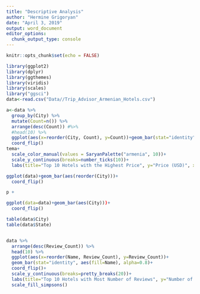 ```yaml
---
title: "Descriptive Analysis"
author: "Hermine Grigoryan"
date: "April 3, 2019"
output: word_document
editor_options: 
  chunk_output_type: console
---
```


```r
knitr::opts_chunk$set(echo = FALSE)
```


```r
library(ggplot2)
library(dplyr)
library(ggthemes)
library(viridis)
library(scales)
library("ggsci")
data<-read.csv("Data//Trip_Advisor_Armenian_Hotels.csv")
```

```r
a<-data %>%
  group_by(City) %>%
  mutate(Count=n()) %>%
  arrange(desc(Count)) #%>%
  #head(10) %>%
  ggplot(aes(x=reorder(City, Count), y=Count))+geom_bar(stat="identity")+
  coord_flip()
tema+
  scale_color_manual(values = SaryanPalette("armenia", 10))+
  scale_y_continuous(breaks=number_ticks(10))+
  labs(title="Top 10 Hotels with the Highest Price", y="Price (USD)", x="Hotel")

ggplot(data)+geom_bar(aes(reorder(City)))+
  coord_flip()

p +

ggplot(data=data)+geom_bar(aes(City)))+
  coord_flip()

table(data$City)
table(data$State)


data %>%
  arrange(desc(Review_Count)) %>%
  head(10) %>%
  ggplot(aes(x=reorder(Name, Review_Count), y=Review_Count))+
  geom_bar(stat="identity", aes(fill=Name), alpha=0.8)+
  coord_flip()+
  scale_y_continuous(breaks=pretty_breaks(20))+
  labs(title="Top 10 Hotels with Most Number of Reviews", y="Number of Reviews", x="Hotel")+ 
  scale_fill_simpsons()
```

